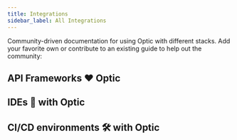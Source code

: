 ```yaml
---
title: Integrations
sidebar_label: All Integrations
---
```


Community-driven documentation for using Optic with different stacks. Add your favorite own or contribute to an existing guide to help out the community:


## API Frameworks ❤️ Optic


<TOC kind="integrations/frameworks" />

## IDEs 📔 with Optic

<TOC kind="integrations/ides" />

## CI/CD environments 🛠️ with Optic

<TOC kind="integrations/cicd" />

<!--
## Code Hosts 🌐
#### [GitHub](docs/express)

## Test Tooling 🧪
#### [Postman](integrations/frameworks/postman)

## API Doc Tools 📚
#### [ReadMe](integrations/frameworks/express)
#### [Redoc](integrations/frameworks/express)
#### [Bump](integrations/frameworks/express)
-->
